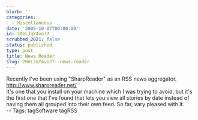 ```yaml
---
blurb: ''
categories:
  - Miscellaneous
date: '2005-10-07T00:00:00'
id: 20eLJqY4voJ7
scrubbed_2021: false
status: published
type: post
title: News Reader
slug: 20eLJqY4voJ7--news-reader
---
```


Recently I've been using "SharpReader" as an RSS news aggregator.  
http://www.sharpreader.net/  
It's one that you install on your machine which I was trying to
avoid, but it's the first one that I've found that lets you view
all stories by date instead of having them all grouped into their
own feed. So far, vary pleased with it.  
-- Tags: tagSoftware tagRSS
